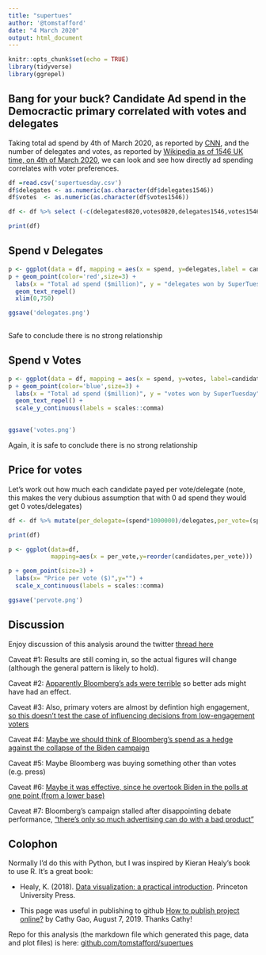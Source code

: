 ```yaml
---
title: "supertues"
author: '@tomstafford'
date: "4 March 2020"
output: html_document
---
```


```r
knitr::opts_chunk$set(echo = TRUE)
library(tidyverse)
library(ggrepel)
```

## Bang for your buck? Candidate Ad spend in the Democractic primary correlated with votes and delegates

Taking total ad spend by 4th of March 2020, as reported by [CNN](https://edition.cnn.com/2020/03/02/politics/super-tuesday-ad-spending/index.html), and the number of delegates and votes, as reported by [Wikipedia as of 1546 UK time,  on 4th of March 2020](https://en.wikipedia.org/wiki/Results_of_the_2020_Democratic_Party_presidential_primaries#Super_Tuesday), we can look and see how directly ad spending correlates with voter preferences.


```r

df =read.csv('supertuesday.csv')
df$delegates <- as.numeric(as.character(df$delegates1546))
df$votes  <- as.numeric(as.character(df$votes1546))

df <- df %>% select (-c(delegates0820,votes0820,delegates1546,votes1546))

print(df)
```

## Spend v Delegates

```r

p <- ggplot(data = df, mapping = aes(x = spend, y=delegates,label = candidates))
p + geom_point(color='red',size=3) +
  labs(x = "Total ad spend ($million)", y = "delegates won by SuperTuesday") + 
  geom_text_repel()
  xlim(0,750)

ggsave('delegates.png')    
  

```

Safe to conclude there is no strong relationship

## Spend v Votes


```r


p <- ggplot(data = df, mapping = aes(x = spend, y=votes, label=candidates))
p + geom_point(color='blue',size=3) +
  labs(x = "Total ad spend ($million)", y = "votes won by SuperTuesday") +
  geom_text_repel() +
  scale_y_continuous(labels = scales::comma)

  
ggsave('votes.png')  

```

Again, it is safe to conclude there is no strong relationship

## Price for votes

Let's work out how much each candidate payed per vote/delegate (note, this makes the very dubious assumption that with 0 ad spend they would get 0 votes/delegates)

```r

df <- df %>% mutate(per_delegate=(spend*1000000)/delegates,per_vote=(spend*1000000)/votes) %>% drop_na()

print(df)

p <- ggplot(data=df,
            mapping=aes(x = per_vote,y=reorder(candidates,per_vote)))

p + geom_point(size=3) +
  labs(x= "Price per vote ($)",y="") +
  scale_x_continuous(labels = scales::comma)

ggsave('pervote.png')

```

## Discussion

Enjoy discussion of this analysis around the twitter [thread here](https://twitter.com/tomstafford/status/1235136079226966016)

Caveat #1: Results are still coming in, so the actual figures will change (although the general pattern is likely to hold).

Caveat #2: [Apparently Bloomberg's ads were terrible](https://twitter.com/broonstunes/status/1235209867079626753) so better ads might have had an effect.

Caveat #3: Also, primary voters are almost by defintion high engagement, [so this doesn't test the case of influencing decisions from low-engagement voters](https://twitter.com/broonstunes/status/1235209867079626753)

Caveat #4: [Maybe we should think of Bloomberg's spend as a hedge against the collapse of the Biden campaign](https://twitter.com/PavelDAtanasov/status/1235224962920828929)

Caveat #5: Maybe Bloomberg was buying something other than votes (e.g. press)

Caveat #6: [Maybe it was effective, since he overtook Biden in the polls at one point (from a lower base)](https://twitter.com/mathewe/status/1235168728062529536)

Caveat #7: Bloomberg's campaign stalled after disappointing debate performance, ["there's only so much advertising can do with a bad product"](https://twitter.com/mathewe/status/1235168728062529536)

## Colophon

Normally I'd do this with Python, but I was inspired by Kieran Healy's book to use R. It's a great book:

* Healy, K. (2018). [Data visualization: a practical introduction](https://socviz.co/). Princeton University Press.

* This page was useful in publishing to github [How to publish project online?](https://rpubs.com/cathydatascience/518692) by Cathy Gao, August 7, 2019. Thanks Cathy!

Repo for this analysis (the markdown file which generated this page, data and plot files) is here: [github.com/tomstafford/supertues](github.com/tomstafford/supertues)



